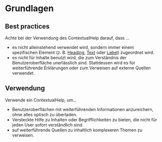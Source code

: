 # Grundlagen

## Best practices
Achte bei der Verwendung des ContextualHelp darauf, dass …

- es nicht alleinstehend verwendet wird, sondern immer einem spezifischen Element (z. B. [Heading](/03-components/content/heading),
[Text](/03-components/content/text) oder [Label](/03-components/content/label)) zugeordnet wird.
- es nicht für Inhalte benutzt wird, die zum Verständnis der Benutzeroberfläche unerlässlich sind. Stattdessen wird es für weiterführende Erklärungen oder zum Verweisen auf externe Quellen verwendet.

## Verwendung

Verwende ein ContextualHelp, um...

- Benutzeroberflächen mit weiterführenden Informationen anzureichern, ohne alles optisch zu überladen.
- Versteckte Hilfe zu Inhalten oder Begrifflichkeiten zu bieten, die nicht für jeden User sofort verständlich sind.
- auf weiterführende Quellen zu inhaltlich komplexeren Themen zu verweisen.
